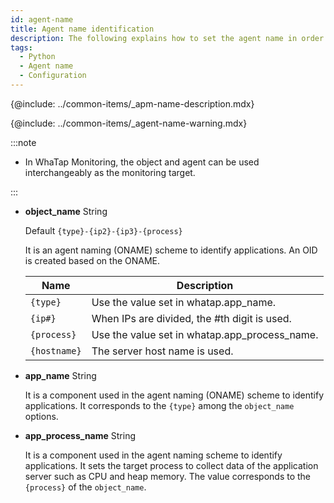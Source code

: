 ```yaml
---
id: agent-name
title: Agent name identification
description: The following explains how to set the agent name in order to identify the monitoring target.
tags:
  - Python
  - Agent name
  - Configuration
---
```


{@include: ../common-items/_apm-name-description.mdx}

{@include: ../common-items/_agent-name-warning.mdx}

:::note

- In WhaTap Monitoring, the object and agent can be used interchangeably as the monitoring target.

:::

- **object_name** <span class='type'>String</span>

  Default `{type}-{ip2}-{ip3}-{process}`

  It is an agent naming (ONAME) scheme to identify applications. An OID is created based on the ONAME. 

  | Name         | Description                                   |
  | ------------ | --------------------------------------------- |
  | `{type}`     | Use the value set in whatap.app_name.         |
  | `{ip#}`      | When IPs are divided, the #th digit is used.  |
  | `{process}`  | Use the value set in whatap.app_process_name. |
  | `{hostname}` | The server host name is used.                 |

- **app_name** <span class='type'>String</span>

  It is a component used in the agent naming (ONAME) scheme to identify applications. It corresponds to the `{type}` among the `object_name` options.

- **app_process_name** <span class='type'>String</span>

  It is a component used in the agent naming scheme to identify applications. It sets the target process to collect data of the application server such as CPU and heap memory. The value corresponds to the `{process}` of the `object_name`.  
